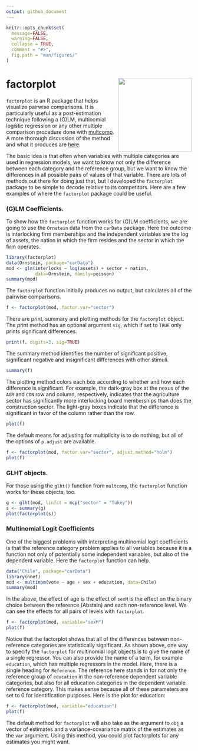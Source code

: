 ```yaml
---
output: github_document
---
```


<!-- README.md is generated from README.Rmd. Please edit that file -->

```r
knitr::opts_chunk$set(
  message=FALSE, 
  warning=FALSE,
  collapse = TRUE,
  comment = "#>",
  fig.path = "man/figures/"
)
```

# factorplot <img src="https://quantoid.net/files/images/fpsticker.png" align="right" alt="" width="200" />

`factorplot` is an R package that helps visualize pairwise comparisons.  It is particularly useful as a post-estimation technique following a (G)LM, multinomial logistic regression or any other multiple comparison procedure done with [multcomp](https://CRAN.R-project.org/package=multcomp).  A more thorough discussion of the method and what it produces are [here](https://journal.r-project.org/archive/2013-2/armstrong.pdf).  

The basic idea is that often when variables with multiple categories are used in regression models, we want to know not only the difference between each category and the reference group, but we want to know the differences in all possible pairs of values of that variable.  There are lots of methods out there for doing just that, but I developed the `factorplot` package to be simple to decode relative to its competitors.  Here are a few examples of where the `factorplot` package could be useful.  

### (G)LM Coefficients. 

To show how the `factorplot` function works for (G)LM coefficients, we are going to use the `Ornstein` data from the `carData` package.  Here the outcome is interlocking firm memberships and the independent variables are the log of assets, the nation in which the firm resides and the sector in which the firm operates.  


```r
library(factorplot)
data(Ornstein, package="carData")
mod <- glm(interlocks ~ log(assets) + sector + nation, 
           data=Ornstein, family=poisson)
summary(mod)
```

The `factorplot` function initially produces no output, but calculates all of the pairwise comparisons. 

```r
f <- factorplot(mod, factor.var="sector")
```

There are print, summary and plotting methods for the `factorplot` object. The print method has an optional argument `sig`, which if set to `TRUE` only prints significant differences. 

```r
print(f, digits=3, sig=TRUE)
```

The summary method identifies the number of significant positive, significant negative and insignificant differences with other stimuli. 

```r
summary(f)
```

The plotting method colors each box according to whether and how each difference is significant.  For example, the dark-gray box at the nexus of the `AGR` and `CON` row and column, respectively, indicates that the agriculture sector has significantly more interlocking board memberships than does the construction sector.  The light-gray boxes indicate that the difference is significant in favor of the column rather than the row.    


```r
plot(f)
```

The default means for adjusting for multiplicity is to do nothing, but all of the options of `p.adjust` are available.  

```r
f <- factorplot(mod, factor.var="sector", adjust.method="holm")
plot(f)
```

### GLHT objects. 

For those using the `glht()` function from `multcomp`, the `factorplot` function works for these objects, too. 

```r
g <- glht(mod, linfct = mcp("sector" = "Tukey"))
s <- summary(g)
plot(factorplot(s))
```


### Multinomial Logit Coefficients

One of the biggest problems with interpreting multinomial logit coefficients is that the reference category problem applies to all variables because it is a function not only of potentially some independent variables, but also of the dependent variable. Here the `factorplot` function can help. 

```r
data("Chile", package="carData")
library(nnet)
mod <- multinom(vote ~ age + sex + education, data=Chile)
summary(mod)
```


In the above, the effect of age is the effect of `sexM` is the effect on the binary choice between the reference (Abstain) and each non-reference level.  We can see the effects for all pairs of levels with `factorplot`. 

```r
f <- factorplot(mod, variable="sexM")
plot(f)
```

Notice that the factorplot shows that all of the differences between non-reference categories are statistically significant.  As shown above, one way to specify the `factorplot` for multinomial logit objects is to give the name of a single regressor.  You can also provide the name of a term, for example `education`, which has multiple regressors in the model.  Here, there is a single heading for `Reference`.  The reference here stands in for not only the reference group of `education` in the non-reference dependent variable categories, but also for all education categories in the dependent variable reference category.  This makes sense because all of these parameters are set to 0 for identification purposes.  Here is the plot for education: 


```r
f <- factorplot(mod, variable="education")
plot(f)
```

The default method for `factorplot` will also take as the argument to `obj` a vector of estimates and a variance-covariance matrix of the estimates as the `var` argument.  Using this method, you could plot factorplots for any estimates you might want.  



